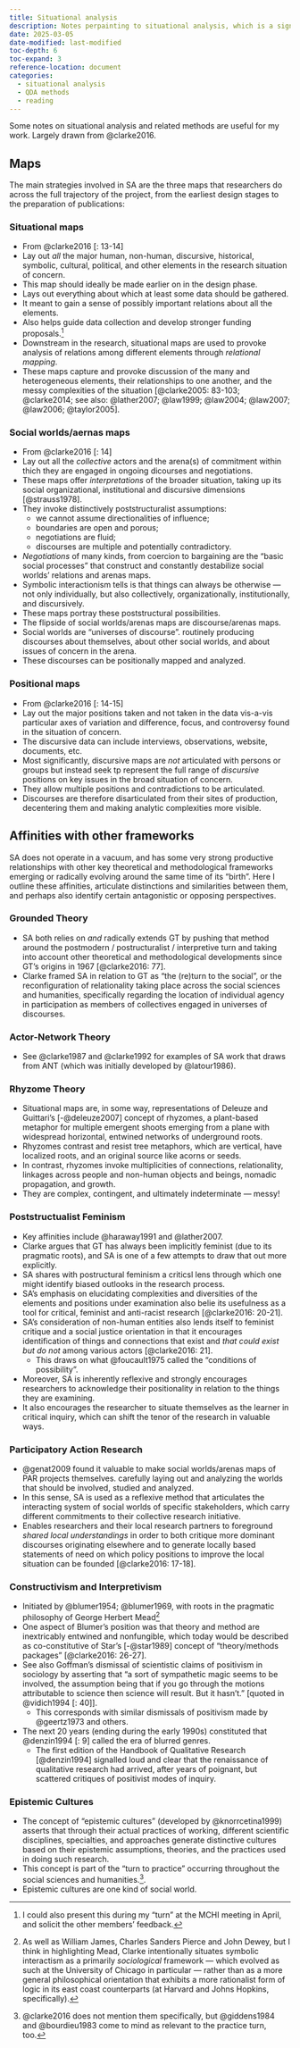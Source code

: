 ```yaml
---
title: Situational analysis
description: Notes perpainting to situational analysis, which is a significant analytical framework that will support my research.
date: 2025-03-05
date-modified: last-modified
toc-depth: 6
toc-expand: 3
reference-location: document
categories: 
  - situational analysis
  - QDA methods
  - reading
---
```


Some notes on situational analysis and related methods are useful for my work.
Largely drawn from @clarke2016.

## Maps
The main strategies involved in SA are the three maps that researchers do across the full trajectory of the project, from the earliest design stages to the preparation of publications:

### Situational maps
- From  @clarke2016 [: 13-14]
- Lay out _all_ the major human, non-human, discursive, historical, symbolic, cultural, political, and other elements in the research situation of concern.
- This map should ideally be made earlier on in the design phase.
- Lays out everything about which at least some data should be gathered.
- It meant to gain a sense of possibly important relations about all the elements.
- Also helps guide data collection and develop stronger funding proposals.^[I could also present this during my "turn" at the MCHI meeting in April, and solicit the other members' feedback.]
- Downstream in the research, situational maps are used to provoke analysis of relations among different elements through _relational mapping_.
- These maps capture and provoke discussion of the many and heterogeneous elements, their relationships to one another, and the messy complexities of the situation [@clarke2005: 83-103; @clarke2014; see also: @lather2007; @law1999; @law2004; @law2007; @law2006; @taylor2005].

### Social worlds/aernas maps
- From @clarke2016 [: 14]
- Lay out all the _collective_ actors and the arena(s) of commitment within thich they are engaged in ongoing dicourses and negotiations.
- These maps offer _interpretations_ of the broader situation, taking up its social organizational, institutional and discursive dimensions [@strauss1978].
- They invoke distinctively poststructuralist assumptions:
  - we cannot assume directionalities of influence;
  - boundaries are open and porous;
  - negotiations are fluid;
  - discourses are multiple and potentially contradictory.
- _Negotiations_ of many kinds, from coercion to bargaining are the "basic social processes" that construct and constantly destabilize social worlds' relations and arenas maps.
- Symbolic interactionism tells is that things can always be otherwise --- not only individually, but also collectively, organizationally, institutionally, and discursively.
- These maps portray these poststructural possibilities.
- The flipside of social worlds/arenas maps are discourse/arenas maps.
- Social worlds are "universes of discourse". routinely producing discourses about themselves, about other social worlds, and about issues of concern in the arena.
- These discourses can be positionally mapped and analyzed.

### Positional maps
- From @clarke2016 [: 14-15]
- Lay out the major positions taken and not taken in the data vis-a-vis particular axes of variation and difference, focus, and controversy found in the situation of concern.
- The discursive data can include interviews, observations, website, documents, etc.
- Most significantly, discursive maps are _not_ articulated with persons or groups but instead seek tp represent the full range of _discursive_ positions on key issues in the broad situation of concern.
- They allow multiple positions and contradictions to be articulated.
- Discourses are therefore disarticulated from their sites of production, decentering them and making analytic complexities more visible.

## Affinities with other frameworks
SA does not operate in a vacuum, and has some very strong productive relationships with other key theoretical and methodological frameworks emerging or radically evolving around the same time of its "birth".
Here I outline these affinities, articulate distinctions and similarities between them, and perhaps also identify certain antagonistic or opposing perspectives.

### Grounded Theory
- SA both relies on _and_ radically extends GT by pushing that method around the postmodern / postructuralist / interpretive turn and taking into account other theoretical and methodological developments since GT's origins in 1967 [@clarke2016: 77].
- Clarke framed SA in relation to GT as "the (re)turn to the social", or the reconfiguration of relationality taking place across the social sciences and humanities, specifically regarding the location of individual agency in participation as members of collectives engaged in universes of discourses.


### Actor-Network Theory
- See @clarke1987 and @clarke1992 for examples of SA work that draws from ANT (which was initially developed by @latour1986).


### Rhyzome Theory
- Situational maps are, in some way, representations of Deleuze and Guittari's [-@deleuze2007] concept of rhyzomes, a plant-based metaphor for multiple emergent shoots emerging from a plane with widespread horizontal, entwined networks of underground roots.
- Rhyzomes contrast and resist tree metaphors, which are vertical, have localized roots, and an original source like acorns or seeds.
- In contrast, rhyzomes invoke multiplicities of connections, relationality, linkages across people and non-human objects and beings, nomadic propagation, and growth.
- They are complex, contingent, and ultimately indeterminate --- messy!


### Poststructualist Feminism
- Key affinities include @haraway1991 and @lather2007.
- Clarke argues that GT has always been implicitly feminist (due to its pragmatic roots), and SA is one of a few attempts to draw that out more explicitly.
- SA shares with postructural feminism a criticsl lens through which one might identify biased outlooks in the research process.
- SA's emphasis on elucidating complexities and diversities of the elements and positions under examination also belie its usefulness as a tool for critical, feminist and anti-racist research [@clarke2016: 20-21].
- SA's consideration of non-human entities also lends itself to feminist critique and a social justice orientation in that it encourages identification of things and connections that exist and _that could exist but do not_ among various actors [@clarke2016: 21].
  - This draws on what @foucault1975 called the "conditions of possibility".
- Moreover, SA is inherently reflexive and strongly encourages researchers to acknowledge their positionality in relation to the things they are examining.
- It also encourages the researcher to situate themselves as the learner in critical inquiry, which can shift the tenor of the research in valuable ways.


### Participatory Action Research
- @genat2009 found it valuable to make social worlds/arenas maps of PAR projects themselves. carefully laying out and analyzing the worlds that should be involved, studied and analyzed.
- In this sense, SA is used as a reflexive method that articulates the interacting system of social worlds of specific stakeholders, which carry different commitments to their collective research initiative.
- Enables researchers and their local research partners to foreground _shared local understandings_ in order to both critique more dominant discourses originating elsewhere and to generate locally based statements of need on which policy positions to improve the local situation can be founded [@clarke2016: 17-18].

### Constructivism and Interpretivism
- Initiated by @blumer1954; @blumer1969, with roots in the pragmatic philosophy of George Herbert Mead^[As well as William James, Charles Sanders Pierce and John Dewey, but I think in highlighting Mead, Clarke intentionally situates symbolic interactism as a primarily _sociological_ framework --- which evolved as such at the University of Chicago in particular --- rather than as a more general philosophical orientation that exhibits a more rationalist form of logic in its east coast counterparts (at Harvard and Johns Hopkins, specifically).]
- One aspect of Blumer's position was that theory and method are inextricably entwined and nonfungible, which today would be described as co-constitutive of Star's [-@star1989] concept of "theory/methods packages" [@clarke2016: 26-27].
- See also Goffman's dismissal of scientistic claims of positivism in sociology by asserting that "a sort of sympathetic magic seems to be involved, the assumption being that if you go through the motions attributable to science then science will result. But it hasn't." [quoted in @vidich1994 [: 40]].
  - This corresponds with similar dismissals of positivism made by @geertz1973 and others.
- The next 20 years (ending during the early 1990s) constituted that @denzin1994 [: 9] called the era of blurred genres.
  - The first edition of the Handbook of Qualitative Research [@denzin1994] signalled loud and clear that the renaissance of qualitative research had arrived, after years of poignant, but scattered critiques of positivist modes of inquiry.

### Epistemic Cultures
- The concept of "epistemic cultures" (developed by @knorrcetina1999) asserts that through their actual practices of working, different scientific disciplines, specialties, and approaches generate distinctive cultures based on their epistemic assumptions, theories, and the practices used in doing such research.
- This concept is part of the "turn to practice" occurring throughout the social sciences and humanities.^[@clarke2016 does not mention them specifically, but @giddens1984 and @bourdieu1983 come to mind as relevant to the practice turn, too.].
- Epistemic cultures are one kind of social world.


